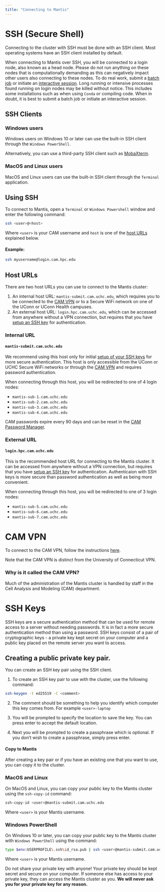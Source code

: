 ```yaml
---
title: "Connecting to Mantis"
---
```


<!-- Once you have created a CAM Account there are two ways to connect to the Mantis cluster which are documented on this page:
1. Open OnDemand: a web-based interface for accessing
2. SSH (Secure Shell): a command-line interface


# Open OnDemand -->

# SSH (Secure Shell)
Connecting to the cluster with SSH must be done with an SSH client. Most operating systems have an SSH client installed by default. 

::: {.callout-warning}
When connecting to Mantis over SSH, you will be connected to a login node, also known as a head node. Please do not run anything on these nodes that is computationally demanding as this can negatively impact other users also connecting to these nodes. To do real work, submit a [batch job](submission.qmd#batch-job-submission) or initiate an [interactive session](submission.qmd#interactive-job). Long running or intensive processes found running on login nodes may be killed without notice. This includes some installations such as when using `Conda` or compiling code. When in doubt, it is best to submit a batch job or initiate an interactive session.
:::

## SSH Clients
### Windows users
Windows users on Windows 10 or later can use the built-in SSH client through the `Windows PowerShell`. 

Alternatively, you can use a third-party SSH client such as [MobaXterm](https://mobaxterm.mobatek.net/).

### MacOS and Linux users
MacOS and Linux users can use the built-in SSH client through the `Terminal` application.

## Using SSH
To connect to Mantis, open a `Terminal` or `Windows Powershell` window and enter the following command:

```bash
ssh <user>@<host>
```

Where `<user>` is your CAM username and `host` is one of the [host URLs](#host-urls) explained below.

#### Example:
```bash
ssh myusername@login.cam.hpc.edu
```

## Host URLs
There are two host URLs you can use to connect to the Mantis cluster:

1. An internal host URL: `mantis-submit.cam.uchc.edu`, which requires you to be connected to the [CAM VPN](#cam-vpn) or to a Secure WiFi network on one of the UConn or UConn Health campuses.
2. An external host URL: `login.hpc.cam.uchc.edu`, which can be accessed from anywhere without a VPN connection, but requires that you have [setup an SSH key](#ssh-secure-shell) for authentication.

### Internal URL
#### `mantis-submit.cam.uchc.edu`
We recommend using this host only for initial [setup of your SSH keys](#ssh-keys) for more secure authentication. This host is only accessible from the UConn or UCHC Secure WiFi networks or through the [CAM VPN](connect.qmd#sec-vpn) and requires password authentication.

When connecting through this host, you will be redirected to one of 4 login nodes:

- `mantis-sub-1.cam.uchc.edu`
- `mantis-sub-2.cam.uchc.edu`
- `mantis-sub-3.cam.uchc.edu`
- `mantis-sub-4.cam.uchc.edu`

::: {callout-note}
CAM passwords expire every 90 days and can be reset in the [CAM Password Manager](https://pm-app.cam.uchc.edu/portal/Home/LandingPage).
:::

### External URL
#### `login.hpc.cam.uchc.edu`
This is the recommended host URL for connecting to the Mantis cluster. It can be accessed from anywhere without a VPN connection, but requires that you have [setup an SSH key](#ssh-keys) for authentication. Authenticaion with SSH keys is more secure than password authentication as well as being more convenient.

When connecting through this host, you will be redirected to one of 3 login nodes:

- `mantis-sub-5.cam.uchc.edu`
- `mantis-sub-6.cam.uchc.edu`
- `mantis-sub-7.cam.uchc.edu`

# CAM VPN
<!--TODO: Move the documentation for vnp here eventually -->

To connect to the CAM VPN, follow the instructions [here](https://health.uconn.edu/high-performance-computing/tutorials/cam-vpn/). 

::: {.callout-note}
Note that the CAM VPN is distinct from the University of Connecticut VPN. 
:::

### Why is it called the CAM VPN?
Much of the administration of the Mantis cluster is handled by staff in the Cell Analysis and Modeling (CAM) department.


# SSH Keys {#sec-ssh-keys} 
SSH keys are a secure authentication method that can be used for remote access to a server without needing passwords. It is in fact a more secure authentication method than using a password. SSH keys consist of a pair of cryptographic keys - a private key kept secret on your computer and a public key placed on the remote server you want to access.

## Creating a public private key pair.
You can create an SSH key pair using the SSH client.  

1. To create an SSH key pair to use with the cluster, use the following command:

```bash
ssh-keygen -t ed25519 -C <comment>
````

2. The comment should be something to help you identify which computer this key comes from. For example `<user>-laptop`

3. You will be prompted to specify the location to save the key. You can press enter to accept the default location.

4. Next you will be prompted to create a passphrase which is optional. If you don't wish to create a passphrase, simply press enter.


#### Copy to Mantis
After creating a key pair or if you have an existing one that you want to use, you can copy it to the cluster. 

::: {.panel-tabset}
### MacOS and Linux
On MacOS and Linux, you can copy your public key to the Mantis cluster using the `ssh-copy-id` command:

```bash
ssh-copy-id <user>@mantis-submit.cam.uchc.edu
```

Where `<user>` is your Mantis username.

### Windows PowerShell
On Windows 10 or later, you can copy your public key to the Mantis cluster with `Windows PowerShell` using the command:

```bash
type $env:USERPROFILE\.ssh\id_rsa.pub | ssh <user>@mantis-submit.cam.uchc.edu "cat >> .ssh/authorized_keys"
```

Where `<user>` is your Mantis username.
:::

::: {.callout-warning}
Do not share your private key with anyone! Your private key should be kept secret and secure on your computer. If someone else has access to your private key, they can access the Mantis cluster as you. **We will never ask you for your private key for any reason.**
:::

<!-- # SSH Tunnelling -->
<!-- TODO: Explain why you might need this and how to do it. -->
<!-- TODO: How will this change once all traffic must go through external host? -->

<!-- # X11 Forwarding -->
<!-- TODO: Why you might need this and how to do it. -->
<!-- TODO: How will this change once all traffic must go through external host? -->